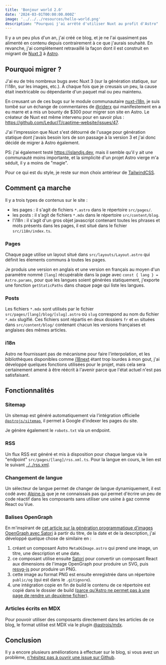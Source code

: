 ```yaml
---
title: 'Bonjour world 2.0'
date: '2024-03-01T00:00:00.000Z'
image: '../../../resources/hello-world.png'
description: "Pourquoi j'ai arrêté d'utiliser Nuxt au profit d'Astro"
---
```


Il y a un peu plus d'un an, j'ai créé ce blog, et je ne l'ai quasiment pas alimenté en contenu depuis contrairement à ce que j'aurais souhaité. En revanche, j'ai complètement retravaillé la façon dont il est construit en migrant de [Nuxt 3](https://nuxt.com/v3) à [Astro](https://astro.build/).

## Pourquoi migrer ?
J'ai eu de très nombreux bugs avec Nuxt 3 (sur la génération statique, sur l'i18n, sur les images, etc.). À chaque fois que je creusais un peu, la cause était inextricable ou dépendante d'un paquet mal ou peu maintenu.

En creusant un de ces bugs sur le module communautaire [nuxt-i18n](https://github.com/nuxt-modules/i18n), je suis tombé sur un échange de commentaires de [@riderx](https://github.com/riderx) qui manifestement en a eu marre et a mis un bounty de $300 pour migrer son site en Astro. Le créateur de Nuxt est même intervenu pour en savoir plus : https://github.com/LeducIT/captime-website/issues/47.

J'ai l'impression que Nuxt s'est détourné de l'usage pour génération statique dont j'avais besoin lors de son passage à la version 3 et j'ai donc décidé de migrer à Astro également.

PS: j'ai également testé https://islandjs.dev, mais il semble qu'il y ait une communauté moins importante, et la simplicité d'un projet Astro vierge m'a séduit, il y a moins de "magie".

Pour ce qui est du style, je reste sur mon choix antérieur de [TailwindCSS](https://tailwindcss.com/).

## Comment ça marche
Il y a trois types de contenus sur le site :
- les pages : il s'agit de fichiers `*.astro` dans le répertoire `src/pages/`.
- les posts : il s'agit de fichiers `*.mdx`  dans le répertoire `src/content/blog`.
- l'i18n : il s'agit d'un gros objet javascript contenant toutes les phrases et mots présents dans les pages, il est situé dans le fichier `src/i18n/index.ts`.

### Pages
Chaque page utilise un layout situé dans `src/layouts/Layout.astro` qui définit les élements communs à toutes les pages.

Je produis une version en anglais et une version en français au moyen d'un paramètre nommé `[lang]` récupérable dans la page avec `const { lang } = Astro.params`, pour que les langues soient générées statiquement, j'exporte une fonction `getStaticPaths` dans chaque page qui liste les langues.

### Posts
Les fichiers `*.mdx` sont utilisés par le fichier `src/pages/[lang]/blog/[slug].astro` où `slug` correspond au nom du fichier `*.mdx` slugifié. Ces fichiers sont répartis en deux dossiers `fr` et `en` situées dans `src/content/blog/` contenant chacun les versions françaises et anglaises des mêmes articles.

### i18n
Astro ne fournissant pas de mécanisme pour faire l'interpolation, et les bibliothèques disponibles comme [i18next](https://www.i18next.com/) étant trop lourdes à mon gout, j'ai développé quelques fonctions utilisées pour le projet, mais cela sera certainement amené à être réécrit à l'avenir parce que l'état actuel n'est pas satisfaisant.

## Fonctionnalités
### Sitemap
Un sitemap est généré automatiquement via l'intégration officielle [`@astrojs/sitemap`](https://docs.astro.build/en/guides/integrations-guide/sitemap/), il permet à Google d'indexer les pages du site.

Je génère également le `robots.txt` via un endpoint.

### RSS
Un flux RSS est généré et mis à disposition pour chaque langue via le "endpoint" `src/pages/[lang]/rss.xml.ts`. Pour la langue en cours, le lien est le suivant [../../rss.xml](../../rss.xml).

### Changement de langue
Un sélecteur de langue permet de changer de langue dynamiquement, il est codé avec [Alpine.js](https://alpinejs.dev/) que je ne connaissais pas qui permet d'écrire un peu de code réactif dans les composants sans utiliser une usine à gaz comme React ou Vue.

### Balises OpenGraph
En m'inspirant de [cet article sur la génération programmatique d'images OpenGraph avec Satori](https://techsquidtv.com/blog/generating-open-graph-images-for-astro/) à partir du titre, de la date et de la description, j'ai développé quelque chose de similaire en :
1. créant un composant Astro `MetaOGImage.astro` qui prend une image, un titre, une description et une date.
2. ce composant utilise ensuite [Satori](https://github.com/vercel/satori) pour convertir un composant React aux dimensions de l'image OpenGraph pour produire un SVG, puis [resvg-js](https://github.com/yisibl/resvg-js) pour produire un PNG.
3. cette image au format PNG est ensuite enregistrée dans un répertoire `public/og` (qui est dans le `.gitignore`).
4. une intégration copie en fin de build le contenu de ce répertoire est copié dans le dossier de build ([parce qu'Astro ne permet pas à une page de rendre un deuxième fichier](https://github.com/withastro/roadmap/discussions/643)).

### Articles écrits en MDX
Pour pouvoir utiliser des composants directement dans les articles de ce blog, le format utilisé est MDX via le plugin [@astrojs/mdx](https://docs.astro.build/en/guides/integrations-guide/mdx/).

## Conclusion
Il y a encore plusieurs améliorations à effectuer sur le blog, si vous avez un problème, [n'hésitez pas à ouvrir une issue sur Github](https://github.com/tex0l/tex0l.github.io).
